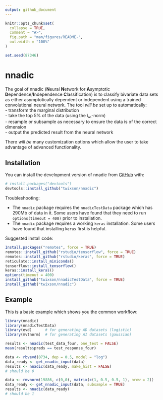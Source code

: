 ```yaml
---
output: github_document
---
```


<!-- README.md is generated from README.Rmd. Please edit that file -->

```r
knitr::opts_chunk$set(
  collapse = TRUE,
  comment = "#>",
  fig.path = "man/figures/README-",
  out.width = "100%"
)

set.seed(87346)
```

# nnadic

<!-- badges: start -->
<!-- badges: end -->

The goal of nnadic (**N**eural **N**etwork for **A**symptotic **D**ependence/**I**ndependence **C**lassification) is to classify bivariate data sets as either asymptotically dependent or independent using a trained convolutional neural network. The tool *will be* set up to automatically:  
  - transform the marginal distribution  
  - take the top 5% of the data (using the $l_\infty$-norm)     
  - resample or subsample as necessary to ensure the data is of the correct dimension  
  - output the predicted result from the neural network  

There *will be* many customization options which allow the user to take advantage of advanced functionality.
    
## Installation

You can install the development version of nnadic from [GitHub](https://github.com/) with:

``` r
# install.packages("devtools")
devtools::install_github("twixson/nnadic")
```

Troubleshooting: 

  - The `nnadic` package requires the `nnadicTestData` package which has 290Mb of data in it. Some users have found that they need to run `options(timeout = 400)` prior to installation.  
  - The `nnadic` package requires a working `keras` installation. Some users have found that installing `keras` first is helpful. 

Suggested install code: 

``` r
Install.packages("remotes", force = TRUE)
remotes::install_github("rstudio/tensorflow", force = TRUE)
remotes::install_github("rstudio/keras", force = TRUE)
reticulate::install_miniconda()
tensorflow::install_tensorflow()
keras::install_keras()
options(timeout = 400)
install_github("twixson/nnadicTestData", force = TRUE)
install_github("twixson/nnadic")
```


## Example

This is a basic example which shows you the common workflow:

```r
library(nnadic)
library(nnadicTestData)
library(evd)      # for generating AD datasets (logistic)
library(mvtnorm)  # for generating AI datasets (gaussian)

results <- nnadic(test_data_four, one_test = FALSE)
mean(results$preds == test_response_four)

data <- rbvevd(8734, dep = 0.5, model = "log")
data_ready <- get_nnadic_input(data)
results <- nnadic(data_ready, make_hist = FALSE)
# should be 0

data <- rmvnorm(19886, c(0,0), matrix(c(1, 0.5, 0.5, 1), nrow = 2))
data_ready <- get_nnadic_input(data, subsample = TRUE)
results <- nnadic(data_ready)
# should be 1
```

